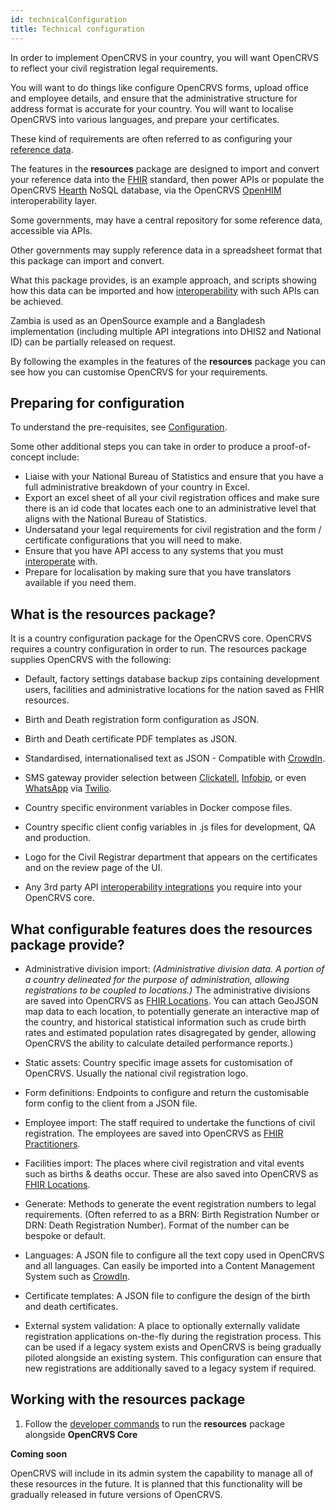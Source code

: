 ```yaml
---
id: technicalConfiguration
title: Technical configuration
---
```


In order to implement OpenCRVS in your country, you will want OpenCRVS to reflect your civil registration legal requirements.

You will want to do things like configure OpenCRVS forms, upload office and employee details, and ensure that the administrative structure for address format is accurate for your country. You will want to localise OpenCRVS into various languages, and prepare your certificates.

These kind of requirements are often referred to as configuring your [reference data](https://en.wikipedia.org/wiki/Reference_data).

The features in the **resources** package are designed to import and convert your reference data into the [FHIR](https://hl7.org/FHIR/) standard, then power APIs or populate the OpenCRVS [Hearth](https://github.com/jembi/hearth) NoSQL database, via the OpenCRVS [OpenHIM](http://openhim.org/) interoperability layer.

Some governments, may have a central repository for some reference data, accessible via APIs.

Other governments may supply reference data in a spreadsheet format that this package can import and convert.

What this package provides, is an example approach, and scripts showing how this data can be imported and how [interoperability](./technicalInteroperability) with such APIs can be achieved.

Zambia is used as an OpenSource example and a Bangladesh implementation (including multiple API integrations into DHIS2 and National ID) can be partially released on request.

By following the examples in the features of the **resources** package you can see how you can customise OpenCRVS for your requirements.

## Preparing for configuration

To understand the pre-requisites, see [Configuration](../system_overview/configuration).

Some other additional steps you can take in order to produce a proof-of-concept include:

- Liaise with your National Bureau of Statistics and ensure that you have a full administrative breakdown of your country in Excel.
- Export an excel sheet of all your civil registration offices and make sure there is an id code that locates each one to an administrative level that aligns with the National Bureau of Statistics.
- Undersatand your legal requirements for civil registration and the form / certificate configurations that you will need to make.
- Ensure that you have API access to any systems that you must [interoperate](./technicalInteroperability) with.
- Prepare for localisation by making sure that you have translators available if you need them.

## What is the resources package?

It is a country configuration package for the OpenCRVS core. OpenCRVS requires a country configuration in order to run. The resources package supplies OpenCRVS with the following:

- Default, factory settings database backup zips containing development users, facilities and administrative locations for the nation saved as FHIR resources.

- Birth and Death registration form configuration as JSON.

- Birth and Death certificate PDF templates as JSON.

- Standardised, internationalised text as JSON - Compatible with [CrowdIn](https://crowdin.com/).

- SMS gateway provider selection between [Clickatell](https://www.clickatell.com/), [Infobip](https://www.infobip.com/), or even [WhatsApp](https://www.whatsapp.com/business/api) via [Twilio](https://www.twilio.com/).

- Country specific environment variables in Docker compose files.

- Country specific client config variables in .js files for development, QA and production.

- Logo for the Civil Registrar department that appears on the certificates and on the review page of the UI.

- Any 3rd party API [interoperability integrations](./technicalInteroperability) you require into your OpenCRVS core.

## What configurable features does the resources package provide?

- Administrative division import: _(Administrative division data. A portion of a country delineated for the purpose of administration, allowing registrations to be coupled to locations.)_ The administrative divisions are saved into OpenCRVS as [FHIR Locations](https://www.hl7.org/fhir/location.html). You can attach GeoJSON map data to each location, to potentially generate an interactive map of the country, and historical statistical information such as crude birth rates and estimated population rates disagregated by gender, allowing OpenCRVS the ability to calculate detailed performance reports.)

- Static assets: Country specific image assets for customisation of OpenCRVS. Usually the national civil registration logo.

- Form definitions: Endpoints to configure and return the customisable form config to the client from a JSON file.

- Employee import: The staff required to undertake the functions of civil registration. The employees are saved into OpenCRVS as [FHIR Practitioners](https://www.hl7.org/fhir/practitioner.html).

- Facilities import: The places where civil registration and vital events such as births & deaths occur. These are also saved into OpenCRVS as [FHIR Locations](https://www.hl7.org/fhir/location.html).

- Generate: Methods to generate the event registration numbers to legal requirements. (Often referred to as a BRN: Birth Registration Number or DRN: Death Registration Number). Format of the number can be bespoke or default.

- Languages: A JSON file to configure all the text copy used in OpenCRVS and all languages. Can easily be imported into a Content Management System such as [CrowdIn](https://crowdin.com/).

- Certificate templates: A JSON file to configure the design of the birth and death certificates.

- External system validation: A place to optionally externally validate registration applications on-the-fly during the registration process. This can be used if a legacy system exists and OpenCRVS is being gradually piloted alongside an existing system. This configuration can ensure that new registrations are additionally saved to a legacy system if required.

## Working with the resources package

1. Follow the [developer commands](https://github.com/opencrvs/opencrvs-zambia#how-do-i-run-the-module-alongside-the-opencrvs-core) to run the **resources** package alongside **OpenCRVS Core**

**Coming soon**

OpenCRVS will include in its admin system the capability to manage all of these resources in the future. It is planned that this functionality will be gradually released in future versions of OpenCRVS.
